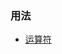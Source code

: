 {{cpp/keyword/title|{{tt|sizeof}}}}
{{cpp/keyword/navbar}}

===用法===
* [[cpp/language/sizeof | {{tt|sizeof}} 运算符]]
{{rrev|since=c++11|
* [[cpp/language/sizeof... | {{tt|sizeof...}} 运算符]]
}}

{{langlinks|de|en|es|fr|it|ja|pt|ru}}